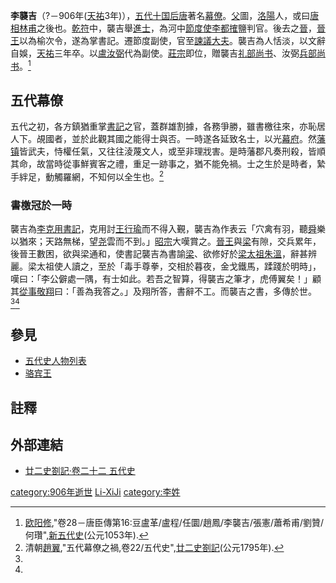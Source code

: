 '''李襲吉'''（?－906年([[天祐_(唐朝)|天祐]]3年)），[[五代十国|五代十国]][[后唐|后唐]]著名[[幕僚部門|幕僚]]。[[父親|父]]圖，[[洛陽|洛陽]]人，或曰[[唐朝|唐]][[宰相|相]][[李林甫|林甫]]之後也。[[乾符|乾符]]中，襲吉舉[[進士|進士]]，為河中[[節度使|節度使]][[李都搉|李都搉]]鹽判官。後去之[[晉|晉]]，[[李克用|晉王]]以為榆次令，遂為掌書記。遷節度副使，官至[[諫議大夫|諫議大夫]]。襲吉為人恬淡，以文辭自娛，[[天祐_(唐朝)|天祐]]三年卒。以[[盧汝弼|盧汝弼]]代為副使。[[李存勗|莊宗]]即位，贈襲吉[[礼部尚书|礼部尚书]]、汝弼[[兵部尚书|兵部尚书]]。<ref name=xijili01>[[欧阳修|欧阳修]],"卷28－唐臣傳第16:豆盧革/盧程/任圜/趙鳳/李襲吉/張憲/蕭希甫/劉贊/何瓚",[[新五代史|新五代史]](公元1053年).</ref>

==五代幕僚==
五代之初，各方鎮猶重掌[[書記|書記]]之官，蓋群雄割據，各務爭勝，雖書檄往來，亦恥居人下。覘國者，並於此觀其國之能得士與否。一時遂各延致名士，以光[[幕府_(中國)|幕府]]。然[[藩镇|藩镇]]皆武夫，恃權任氣，又往往淩蔑文人，或至非理戕害。是時藩郡凡奏刑殺，皆順其命，故當時從事鮮賓客之禮，重足一跡事之，猶不能免禍。士之生於是時者，縶手絆足，動觸羅網，不知何以全生也。<ref name=xijili02>清朝[[趙翼|趙翼]],"五代幕僚之禍,卷22/五代史",[[廿二史劄記|廿二史劄記]](公元1795年).</ref> 
===書檄冠於一時===
襲吉為[[李克用|李克用]][[書記|書記]]，克用討[[王行瑜|王行瑜]]而不得入覲，襲吉為作表云「穴禽有羽，聽[[舜|舜]]樂以猶來；天路無梯，望[[尧|尧]]雲而不到。」[[唐昭宗|昭宗]]大嘆賞之。[[李克用|晉王]]與[[后梁|梁]]有隙，交兵累年，後晉王數困，欲與梁通和，使書記襲吉為書諭[[后梁|梁]]、欲修好於[[朱溫|梁太祖]][[朱溫|朱溫]]，辭甚辨麗。梁太祖使人讀之，至於「毒手尊拳，交相於暮夜，金戈鐵馬，蹂踐於明時」，嘆曰：「李公僻處一隅，有士如此。若吾之智算，得襲吉之筆才，虎傅翼矣！」顧其[[從事|從事]][[敬翔|敬翔]]曰：「善為我答之。」及翔所答，書辭不工。而襲吉之書，多傳於世。<ref name=xijili01/><ref name=xijili02/>

==參見==
*[[五代史人物列表|五代史人物列表]]
*[[骆宾王|骆宾王]]

==註釋==
{{reflist|2}}

==外部連結==
*[http://hx5000.bokee.com/viewdiary.23193514.html 廿二史劄記·卷二十二 五代史]

[[category:906年逝世|category:906年逝世]]
[[category:五代十国人物|Li-XiJi]]
[[category:李姓|category:李姓]]
